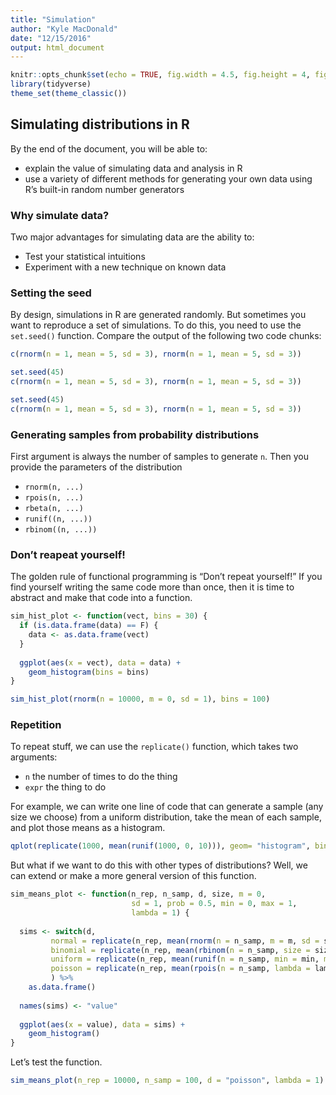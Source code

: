 ```yaml
---
title: "Simulation"
author: "Kyle MacDonald"
date: "12/15/2016"
output: html_document
---
```


```r
knitr::opts_chunk$set(echo = TRUE, fig.width = 4.5, fig.height = 4, fig.align = "center")
library(tidyverse)
theme_set(theme_classic())
```

## Simulating distributions in R

By the end of the document, you will be able to: 

* explain the value of simulating data and analysis in R
* use a variety of different methods for generating your own data using R's built-in random number generators

### Why simulate data?

Two major advantages for simulating data are the ability to:

* Test your statistical intuitions
* Experiment with a new technique on known data

### Setting the seed

By design, simulations in R are generated randomly. But sometimes you want to reproduce a set of simulations. To do this, you need to use the `set.seed()` function. Compare the output of the following two code chunks:

```r
c(rnorm(n = 1, mean = 5, sd = 3), rnorm(n = 1, mean = 5, sd = 3))
```

```r
set.seed(45)
c(rnorm(n = 1, mean = 5, sd = 3), rnorm(n = 1, mean = 5, sd = 3))
```

```r
set.seed(45)
c(rnorm(n = 1, mean = 5, sd = 3), rnorm(n = 1, mean = 5, sd = 3))
```

### Generating samples from probability distributions

First argument is always the number of samples to generate `n`. Then you provide the parameters of the distribution 

* `rnorm(n, ...)` 
* `rpois(n, ...)`
* `rbeta(n, ...)`
* `runif((n, ...))`
* `rbinom((n, ...))`

### Don't reapeat yourself!

The golden rule of functional programming is "Don't repeat yourself!" If you find yourself writing the same code more than once, then it is time to abstract and make that code into a function. 

```r
sim_hist_plot <- function(vect, bins = 30) {
  if (is.data.frame(data) == F) {
    data <- as.data.frame(vect)
  }
  
  ggplot(aes(x = vect), data = data) +
    geom_histogram(bins = bins)
}
```

```r
sim_hist_plot(rnorm(n = 10000, m = 0, sd = 1), bins = 100)
```

### Repetition

To repeat stuff, we can use the `replicate()` function, which takes two arguments:

* `n` the number of times to do the thing
* `expr` the thing to do

For example, we can write one line of code that can generate a sample (any size we choose) from a uniform distribution, take the mean of each sample, and plot those means as a histogram. 

```r
qplot(replicate(1000, mean(runif(1000, 0, 10))), geom= "histogram", bins = 30)
```

But what if we want to do this with other types of distributions? Well, we can extend or make a more general version of this function. 

```r
sim_means_plot <- function(n_rep, n_samp, d, size, m = 0, 
                           sd = 1, prob = 0.5, min = 0, max = 1,
                           lambda = 1) {
  
  sims <- switch(d,
         normal = replicate(n_rep, mean(rnorm(n = n_samp, m = m, sd = sd))),
         binomial = replicate(n_rep, mean(rbinom(n = n_samp, size = size, prob = prob))),
         uniform = replicate(n_rep, mean(runif(n = n_samp, min = min, max = max))),
         poisson = replicate(n_rep, mean(rpois(n = n_samp, lambda = lambda)))
         ) %>%  
    as.data.frame() 
  
  names(sims) <- "value"
  
  ggplot(aes(x = value), data = sims) +
    geom_histogram()
}
```

Let's test the function.

```r
sim_means_plot(n_rep = 10000, n_samp = 100, d = "poisson", lambda = 1)
```
